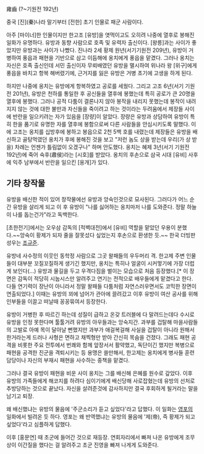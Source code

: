 雍齒
(?~기원전 192년)

중국 [진](秦)나라 말기부터 [전한] 초기 인물로 패군 사람이다.

아주 [마이너]한 인물이지만 한고조 [유방]을 엿먹이고도 오히려 나중에 열후로 봉해진 일화가 유명하다. 유방과 동향 사람으로 호족 및 유력자 출신이다. [왕릉]과는 사이가 좋았지만 유방과는 사이가 나빴다. 진나라 2세 황제 원년(서기기원전 209년), 유방이 거병하여 풍읍과 패현을 기반으로 삼고 이듬해에 옹치에게 풍읍을 맡겼다. 그러나 옹치는 자신은 호족 출신인데 서민 출신이자 무뢰배였던 유방을 멸시하여 위나라 왕 [위구]에게 풍읍을 바치고 항복 해버렸기에, 근거지를 잃은 유방은 거병 초기에 고생을 하게 된다. 
 
하지만 나중에 옹치는 유방에게 항복하였고 공로를 세웠다. 그리고 고조 6년(서기 기원전 201년), 유방은 천하를 통일한 후 공신들을 열후에 봉했는데 특히 공로가 큰 20명을 열후에 봉했다. 그러나 공적 다툼이 결론나지 않아 봉작을 내리지 못했는데 봉작이 내려지지 않는 것에 대한 불만과 자신들을 죽이려고 하는 것이라는 두려움에서 제장들 사이에 반란을 일으키려는 자가 있음을 [장량]이 알았다. 장량은 유방과 상담하여 유방이 특히 한을 품기로 유명한 자를 열후에 봉함으로써 다른 사람들을 안심시키도록 말했다. 이에 고조는 옹치를 십방후에 봉하고 봉읍으로 2천 5백 호를 내렸는데 제장들은 유방을 배신하고 골탕먹였던 옹치가 후에 봉해진 것을 보고 "저런 놈도 상을 받는데 우리(가 상 받을) 차례는 언젠가 틀림없이 오겠구나" 하며 안도했다. 옹치는 혜제 3년(서기 기원전 192년)에 죽어 숙후(肅侯)라는 [시호]를 받았다. 옹치의 후손으로 삼국 시대 [유비] 사후에 익주 남부에서 반란을 일으킨 [옹개]가 있다.
== 기타 창작물 ==
유방을 배신한 적이 있어 창작물에선 유방과 앙숙인것으로 묘사된다. 그러다가 어느 순간 유방을 살리게 되고 이 후 유방이 "나를 싫어하는 옹치마저 나를 도와준다. 정말 하늘이 나를 돕는건가"라고 독백한다.

[초한전기]에서는 오우삼 감독의 [적벽대전]에서 [유비] 역할을 맡았던 우용이 분했다.~~앙숙이 황제가 되자 줄을 잘못섰다 싶었는지 후손으로 환생한 듯.~~ 한국 더빙판 성우는 [[조규준]]. 

유방네 사수정의 이웃인 동학정 사람으로 그곳 왈패들의 우두머리 격. 한고제 주변 인물들이 대부분 꼬질꼬질하게 생기긴 했지만, 옹치는 특히나 얼굴이 시커멓기에 가장 더럽게 보인다(...) 유방과 물길을 두고 우격다짐을 벌이는 모습으로 처음 등장했다.[* 이 장면은 감독이 적당히 시눕시스만 알려주고 연기는 전적으로 배우들에게 맡겼다고 한다. 다들 연기력이 장난이 아니라서 정말 왈패들 다툼처럼 자연스러우면서도 코믹한 장면이 연출되었다.] 이때는 유방의 꾀에 넘어가 관아에 끌려갔고 이후 유방이 여산 공사를 위해 인부들을 이끌고 떠날때 꽁꽁묶여서 등장한다. 

유방이 거병한 후 따르긴 하는데 성질이 급하고 온갖 트러블에 다 말려드는데다 수시로 유방을 인정 못한다며 툴툴거려 유방의 아우들과는 앙숙지간. 과부를 겁탈해 마을사람들의 고발로 아예 목이 달아날 뻔했지만 과부가 애걸복걸해 사실을 겁탈이 아니라 원해서 한거라는게 드러나 사형은 면하고 채찍형만 받아 간신히 목숨을 건졌다. 그래도 패현 공격을 비롯한 주요 전투에서 번쾌와 함께 앞장서서 활약했고, 독단이긴 했지만 복병으로 패현을 공격한 진군을 격퇴시키는 등 용맹은 쓸만해서, 한고제는 옹치에게 병사들 훈련담당이나 자신의 부재시 패현을 사수하는 중책을 맡겼다.

그러나 결국 유방이 패현을 비운 사이 옹치는 그를 배신해 은혜를 원수로 갚았다. 이후 유방의 가족들에게 해코지를 하려다 심이기에게 배신당해 사로잡혔는데 유방의 선처로 추방당하는 것으로 끝났다. 자신을 살려준것에 감사하지만 결국 후회하게 될거라는 말을 남기고 퇴장.

왜 배신했냐는 유방의 물음에 '주군소리가 듣고 싶었다'라고 답했다. 이 일화는 [[영포]]의 일화에서 빌려온 듯 하다. 영포는 왜 반역했냐는 유방의 물음에 '제(帝), 즉 황제가 되고싶었다'라고 심플하게 답했다.

이후 [홍문연] 때 초군에 들어간 것으로 재등장. 연회자리에서 빠져 나온 유방에게 조무상이 이간질을 했다는 걸 알려주고 초군 진영을  빠져 나게게 도와준다.
